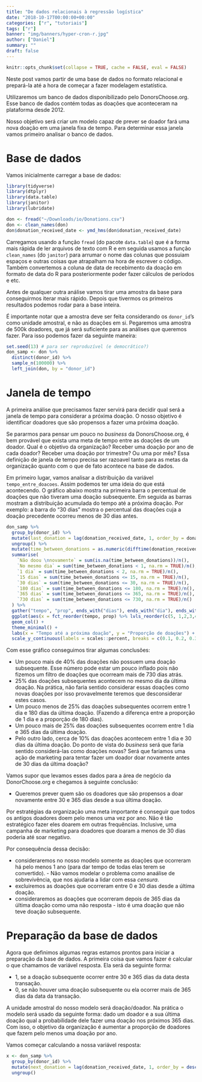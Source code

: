 ```yaml
---
title: "De dados relacionais à regressão logística"
date: "2018-10-17T00:00:00+00:00"
categories: ["r", "tutoriais"]
tags: ["r"]
banner: "img/banners/hyper-cron-r.jpg"
author: ["Daniel"]
summary: ""
draft: false
---
```


```r
knitr::opts_chunk$set(collapse = TRUE, cache = FALSE, eval = FALSE)
```

Neste post vamos partir de uma base de dados no formato relacional e prepará-la até a hora de começar a fazer modelagem estatística. 

Utilizaremos um banco de dados disponibilizado pelo DonorsChoose.org. Esse banco de dados contém todas as doações que aconteceram na plataforma desde 2012. 

Nosso objetivo será criar um modelo capaz de prever se doador fará uma nova doação em uma janela fixa de tempo. Para determinar essa janela vamos primeiro analisar o banco de dados.

# Base de dados

Vamos inicialmente carregar a base de dados:

```r
library(tidyverse)
library(dtplyr)
library(data.table)
library(janitor)
library(lubridate)

don <- fread("~/Downloads/io/Donations.csv")
don <- clean_names(don)
don$donation_received_date <- ymd_hms(don$donation_received_date)
```

Carregamos usando a função `fread` (do pacote `data.table`) que é a forma mais rápida de ler arquivos de texto com R e em seguida usamos a função `clean_names` (do `janitor`) para arrumar o nome das colunas que possuiam espaços e outras coisas que atrapalham na hora de escrever o código. Também convertemos a coluna de data de recebimento da doação em formato de data do R para posteriormente poder fazer cálculos de períodos e etc.

Antes de qualquer outra análise vamos tirar uma amostra da base para conseguirmos iterar mais rápido. Depois que tivermos os primeiros resultados podemos rodar para a base inteira.

É importante notar que a amostra deve ser feita considerando os `donor_id`'s como unidade amostral, e não as doações em si. Pegaremos uma amostra de 500k doadores, que já será suficiente para as análises que queremos fazer. Para isso podemos fazer da seguinte maneira:

```r
set.seed(13) # para ser reproduzível (e democrático?)
don_samp <- don %>% 
  distinct(donor_id) %>% 
  sample_n(100000) %>% 
  left_join(don, by = "donor_id")
```

# Janela de tempo

A primeira análise que precisamos fazer servirá para decidir qual será a janela de tempo para considerar a próxima doação. O nosso objetivo é identificar doadores que são propensos a fazer uma próxima doação.

Se pararmos para pensar um pouco no *business* da DonorsChoose.org, é bem provável que exista uma meta de tempo entre as doações de um doador. Qual é o objetivo da organização? Receber uma doação por ano de cada doador? Receber uma doação por trimestre? Ou uma por mês? Essa definição de janela de tempo precisa ser razoavel tanto para as metas da organização quanto com o que de fato acontece na base de dados.

Em primeiro lugar, vamos analisar a distribuição da variável `tempo_entre_doacoes`. Assim podemos ter uma ideia do que está acontecendo.
O gráfico abaixo mostra na primeira barra o percentual de doações que não tiveram uma doação subsequente. Em seguida as barras mostram a distribuição acumulada do tempo até a próxima doação. Por exemplo: a barra do "30 dias" mostra o percentual das doações cuja a doação precedente ocorreu menos de 30 dias antes.

```r
don_samp %>% 
  group_by(donor_id) %>% 
  mutate(last_donation = lag(donation_received_date, 1, order_by = donation_received_date)) %>% 
  ungroup() %>% 
  mutate(time_between_donations = as.numeric(difftime(donation_received_date, last_donation, units = "days"))) %>% 
  summarise(
    `Não doou \nnovamente` = sum(is.na(time_between_donations))/n(),
    `No mesmo dia` = sum(time_between_donations < 1, na.rm = TRUE)/n(),
    `1 dia` = sum(time_between_donations < 2, na.rm = TRUE)/n(),
    `15 dias` = sum(time_between_donations <= 15, na.rm = TRUE)/n(),
    `30 dias` = sum(time_between_donations <= 30, na.rm = TRUE)/n(),
    `180 dias` = sum(time_between_donations <= 180, na.rm = TRUE)/n(),
    `365 dias` = sum(time_between_donations <= 365, na.rm = TRUE)/n(),
    `730 dias` = sum(time_between_donations <= 730, na.rm = TRUE)/n()
  ) %>% 
  gather("tempo", "prop", ends_with("dias"), ends_with("dia"), ends_with("ente")) %>% 
  ggplot(aes(x = fct_reorder(tempo, prop) %>% lvls_reorder(c(5, 1,2,3,4,6,7,8)), y = prop)) +
  geom_col() +
  theme_minimal() +
  labs(x = "Tempo até a próxima doação", y = "Proporção de doações") +
  scale_y_continuous(labels = scales::percent, breaks = c(0.1, 0.2, 0.3, 0.4, 0.5))
```

Com esse gráfico conseguimos tirar algumas conclusões:

* Um pouco mais de 40% das doações não possuem uma doação subsequente. Esse número pode estar um pouco inflado pois não fizemos um filtro de doações que ocorream mais de 730 dias atrás. 
* 25% das doações subsequentes acontecem no mesmo dia da última doação. Na prática, não faria sentido considerar essas doações como novas doações por isso provavelmente teremos que desconsiderar estes casos. 
* Um pouco menos de 25% das doações subsequentes ocorrem entre 1 dia e 180 dias da última doação. (Fazendo a diferença entre a proporção de 1 dia e a proporção de 180 dias).
* Um pouco mais de 25% das doações subsequentes ocorrem entre 1 dia e 365 dias da última doação.
* Pelo outro lado, cerca de 10% das doações acontecem entre 1 dia e 30 dias da última doação. Do ponto de vista do *business* será que faria sentido considerá-las como doações novas? Será que faríamos uma ação de marketing para tentar fazer um doador doar novamente antes de 30 dias da última doação?

Vamos supor que levamos esses dados para a área de negócio da DonorChoose.org e chegamos à seguinte conclusão:

* Queremos prever quem são os doadores que são propensos a doar novamente entre 30 e 365 dias desde a sua última doação.

Por estratégias da organização uma meta importante é conseguir que todos os antigos doadores doem pelo menos uma vez por ano. Não é tão estratégico fazer eles doarem em outras frequências. Inclusive, uma campanha de marketing para doadores que doaram a menos de 30 dias poderia até soar negativo.

Por consequência dessa decisão:

* consideraremos no nosso modelo somente as doações que ocorreram há pelo menos 1 ano (para dar tempo de todas elas terem se convertido). - Não vamos modelar o problema como anaálise de sobrevivência, que nos ajudaria a lidar com essa *censura*.
* excluiremos as doações que ocorreram entre 0 e 30 dias desde a última doação. 
* consideraremos as doações que ocorreram depois de 365 dias da última doação como uma não resposta - isto é uma doação que não teve doação subsequente.

# Preparação da base de dados

Agora que definimos algumas regras estamos prontos para iniciar a preparação da base de dados. A primeira coisa que vamos fazer é calcular o que chamamos de variável resposta.
Ela será da seguinte forma:

* 1, se a doação subsequente ocorrer entre 30 e 365 dias da data desta transação.
* 0, se não houver uma doação subsequente ou ela ocorrer mais de 365 dias da data da transação.

A unidade amostral do nosso modelo será doação/doador. Na prática o modelo será usado da seguinte forma: dado um doador e a sua última doação qual a probabilidade dele fazer uma doação nos próximos 365 dias. Com isso, o objetivo da organização é aumentar a proporção de doadores que fazem pelo menos uma doação por ano.

Vamos começar calculando a nossa variável resposta:

```r
x <- don_samp %>% 
  group_by(donor_id) %>% 
  mutate(next_donation = lag(donation_received_date, 1, order_by = desc(donation_received_date))) %>% 
  ungroup()
```





